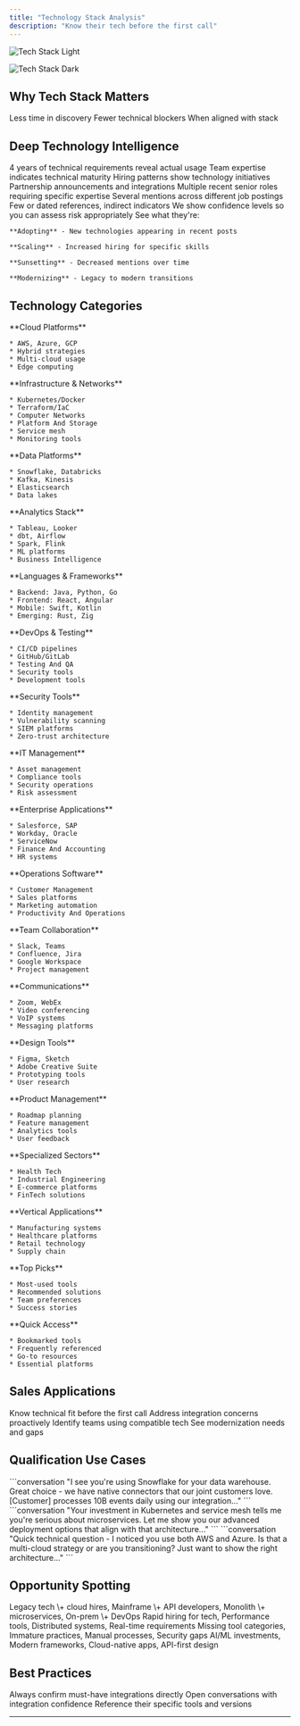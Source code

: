 ```yaml
---
title: "Technology Stack Analysis"
description: "Know their tech before the first call"
---
```


<Frame>
  <img
    className="block dark:hidden"
    src="/images/tech-stack.jpeg"
    alt="Tech Stack Light"
  />

  <img
    className="hidden dark:block"
    src="/images/tech-stack.jpeg"
    alt="Tech Stack Dark"
  />
</Frame>

## Why Tech Stack Matters

<CardGroup cols={3}>
  <Card title="75% Faster Qualification" icon="gauge">
    Less time in discovery
  </Card>
  <Card title="60% Fewer Integration Objections" icon="shield">
    Fewer technical blockers
  </Card>
  <Card title="45% Higher Technical Win Rate" icon="trophy">
    When aligned with stack
  </Card>
</CardGroup>

## Deep Technology Intelligence

<Tabs>
  <Tab title="🔍 What We Analyze">
    <CardGroup cols={2}>
      <Card title="Job Postings" icon="briefcase">
        4 years of technical requirements reveal actual usage
      </Card>
      <Card title="Skills Data" icon="graduation-cap">
        Team expertise indicates technical maturity
      </Card>
      <Card title="Project Signals" icon="diagram-project">
        Hiring patterns show technology initiatives
      </Card>
      <Card title="Vendor Mentions" icon="handshake">
        Partnership announcements and integrations
      </Card>
    </CardGroup>
  </Tab>
  <Tab title="📊 Confidence Scoring">
    <Steps>
      <Step title="High Confidence (90%+)">
        Multiple recent senior roles requiring specific expertise
      </Step>
      <Step title="Medium (60-89%)">
        Several mentions across different job postings
      </Step>
      <Step title="Low (<60%)">
        Few or dated references, indirect indicators
      </Step>
    </Steps>
    <Info>
      We show confidence levels so you can assess risk appropriately
    </Info>
  </Tab>
  <Tab title="📈 Trend Analysis">
    See what they're:

    **Adopting** - New technologies appearing in recent posts

    **Scaling** - Increased hiring for specific skills

    **Sunsetting** - Decreased mentions over time

    **Modernizing** - Legacy to modern transitions
  </Tab>
</Tabs>

## Technology Categories

<AccordionGroup>
  <Accordion title="☁️ Cloud & Infrastructure" icon="cloud">
    <Grid cols={2}>
  <div>
    **Cloud Platforms**

    * AWS, Azure, GCP
    * Hybrid strategies
    * Multi-cloud usage
    * Edge computing
  </div>

  <div>
    **Infrastructure & Networks**

    * Kubernetes/Docker
    * Terraform/IaC
    * Computer Networks
    * Platform And Storage
    * Service mesh
    * Monitoring tools
  </div>
</Grid>
  </Accordion>
  <Accordion title="📊 Data, BI & Analytics" icon="database">
    <Grid cols={2}>
  <div>
    **Data Platforms**

    * Snowflake, Databricks
    * Kafka, Kinesis
    * Elasticsearch
    * Data lakes
  </div>

  <div>
    **Analytics Stack**

    * Tableau, Looker
    * dbt, Airflow
    * Spark, Flink
    * ML platforms
    * Business Intelligence
  </div>
</Grid>
  </Accordion>
  <Accordion title="🔧 Development & Programming" icon="code">
    <Grid cols={2}>
  <div>
    **Languages & Frameworks**

    * Backend: Java, Python, Go
    * Frontend: React, Angular
    * Mobile: Swift, Kotlin
    * Emerging: Rust, Zig
  </div>

  <div>
    **DevOps & Testing**

    * CI/CD pipelines
    * GitHub/GitLab
    * Testing And QA
    * Security tools
    * Development tools
  </div>
</Grid>
  </Accordion>
  <Accordion title="🔒 IT Security & Management" icon="shield">
    <Grid cols={2}>
  <div>
    **Security Tools**

    * Identity management
    * Vulnerability scanning
    * SIEM platforms
    * Zero-trust architecture
  </div>

  <div>
    **IT Management**

    * Asset management
    * Compliance tools
    * Security operations
    * Risk assessment
  </div>
</Grid>
  </Accordion>
  <Accordion title="💼 Business Systems" icon="briefcase">
    <Grid cols={2}>
  <div>
    **Enterprise Applications**

    * Salesforce, SAP
    * Workday, Oracle
    * ServiceNow
    * Finance And Accounting
    * HR systems
  </div>

  <div>
    **Operations Software**

    * Customer Management
    * Sales platforms
    * Marketing automation
    * Productivity And Operations
  </div>
</Grid>
  </Accordion>
  <Accordion title="💬 Collaboration & Communications" icon="users">
    <Grid cols={2}>
  <div>
    **Team Collaboration**

    * Slack, Teams
    * Confluence, Jira
    * Google Workspace
    * Project management
  </div>

  <div>
    **Communications**

    * Zoom, WebEx
    * Video conferencing
    * VoIP systems
    * Messaging platforms
  </div>
</Grid>
  </Accordion>
  <Accordion title="🎨 Product & Design" icon="palette">
    <Grid cols={2}>
  <div>
    **Design Tools**

    * Figma, Sketch
    * Adobe Creative Suite
    * Prototyping tools
    * User research
  </div>

  <div>
    **Product Management**

    * Roadmap planning
    * Feature management
    * Analytics tools
    * User feedback
  </div>
</Grid>
  </Accordion>
  <Accordion title="🏭 Industry-Specific Solutions" icon="industry">
    <Grid cols={2}>
  <div>
    **Specialized Sectors**

    * Health Tech
    * Industrial Engineering
    * E-commerce platforms
    * FinTech solutions
  </div>

  <div>
    **Vertical Applications**

    * Manufacturing systems
    * Healthcare platforms
    * Retail technology
    * Supply chain
  </div>
</Grid>
  </Accordion>
  <Accordion title="⭐ Favourites" icon="star">
    <Grid cols={2}>
  <div>
    **Top Picks**

    * Most-used tools
    * Recommended solutions
    * Team preferences
    * Success stories
  </div>

  <div>
    **Quick Access**

    * Bookmarked tools
    * Frequently referenced
    * Go-to resources
    * Essential platforms
  </div>
</Grid>
  </Accordion>
</AccordionGroup>

## Sales Applications

<CardGroup cols={2}>
  <Card title="Qualify Faster" icon="gauge">
    Know technical fit before the first call
  </Card>
  <Card title="Handle Objections" icon="shield">
    Address integration concerns proactively
  </Card>
  <Card title="Find Champions" icon="star">
    Identify teams using compatible tech
  </Card>
  <Card title="Spot Opportunities" icon="lightbulb">
    See modernization needs and gaps
  </Card>
</CardGroup>

## Qualification Use Cases

<Tabs>
  <Tab title="Integration Fit">
    ```conversation
    "I see you're using Snowflake for your data warehouse. 
    Great choice - we have native connectors that our joint 
    customers love. [Customer] processes 10B events daily 
    using our integration..."
    ```
  </Tab>
  <Tab title="Technical Maturity">
    ```conversation
    "Your investment in Kubernetes and service mesh tells me 
    you're serious about microservices. Let me show you our 
    advanced deployment options that align with that architecture..."
    ```
  </Tab>
  <Tab title="Stack Validation">
    ```conversation
    "Quick technical question - I noticed you use both AWS 
    and Azure. Is that a multi-cloud strategy or are you 
    transitioning? Just want to show the right architecture..."
    ```
  </Tab>
</Tabs>

## Opportunity Spotting

<CardGroup cols={2}>
  <Card title="Modernization Signals" icon="arrow-up">
    Legacy tech \+ cloud hires, Mainframe \+ API developers, Monolith \+ microservices, On-prem \+ DevOps
  </Card>
  <Card title="Scaling Indicators" icon="chart-line">
    Rapid hiring for tech, Performance tools, Distributed systems, Real-time requirements
  </Card>
  <Card title="Gap Analysis" icon="magnifying-glass">
    Missing tool categories, Immature practices, Manual processes, Security gaps
  </Card>
  <Card title="Innovation Readiness" icon="rocket">
    AI/ML investments, Modern frameworks, Cloud-native apps, API-first design
  </Card>
</CardGroup>

## Best Practices

<CardGroup cols={3}>
  <Card title="Verify Critical Info" icon="check-circle">
    Always confirm must-have integrations directly
  </Card>
  <Card title="Lead with Compatibility" icon="plug">
    Open conversations with integration confidence
  </Card>
  <Card title="Use Their Language" icon="message">
    Reference their specific tools and versions
  </Card>
</CardGroup>

---
